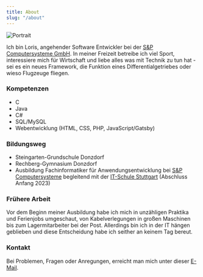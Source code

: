 ```yaml
---
title: About
slug: "/about"
---
```


![Portrait](./portrait-angepasst.jpg)

Ich bin Loris, angehender Software Entwickler bei der [S&P Computersysteme GmbH](https://www.sup-logistik.de/). In meiner Freizeit betreibe ich viel Sport, interessiere mich für Wirtschaft und liebe alles was mit Technik zu tun hat - sei es ein neues Framework, die Funktion eines Differentialgetriebes oder wieso Flugzeuge fliegen.


### Kompetenzen

* C 
* Java
* C#
* SQL/MySQL
* Webentwicklung (HTML, CSS, PHP, JavaScript/Gatsby)

### Bildungsweg 

* Steingarten-Grundschule Donzdorf
* Rechberg-Gymnasium Donzdorf
* Ausbildung Fachinformatiker für Anwendungsentwicklung bei [S&P Computersysteme](https://www.sup-logistik.de/) begleitend mit der [IT-Schule Stuttgart](https://www.its-stuttgart.de/) (Abschluss Anfang 2023)

### Frühere Arbeit 

Vor dem Beginn meiner Ausbildung habe ich mich in unzähligen Praktika und Ferienjobs umgeschaut, von Kabelverlegungen in großen Maschinen bis zum Lagermitarbeiter bei der Post.
Allerdings bin ich in der IT hängen geblieben und diese Entscheidung habe ich seither an keinem Tag bereut.


### Kontakt

Bei Problemen, Fragen oder Anregungen, erreicht man mich unter dieser [E-Mail](lorissadriu@gmail.com).


